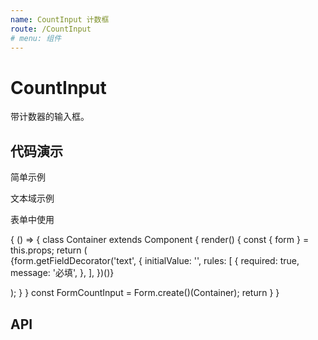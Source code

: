 ```yaml
---
name: CountInput 计数框
route: /CountInput
# menu: 组件
---
```


# CountInput

带计数器的输入框。

## 代码演示

简单示例

<Playground>
  <CountInput type="input" count={100} />
</Playground>

文本域示例

<Playground>
  <CountInput type="textarea" count={100} />
</Playground>

表单中使用

<Playground>
  {
    () => {
      class Container extends Component {
        render() {
          const { form } = this.props;
          return (
            <Form>
              <Form.Item label="表单测试">
                {form.getFieldDecorator('text', {
                  initialValue: '',
                  rules: [
                    {
                      required: true,
                      message: '必填',
                    },
                  ],
                })(<CountInput type="input" count={20} />)}
              </Form.Item>
            </Form>
          );
        }
      }
      const FormCountInput = Form.create()(Container);
      return <FormCountInput/>
    }
  }
</Playground>

## API

<PropsTable of={CountInput} />
